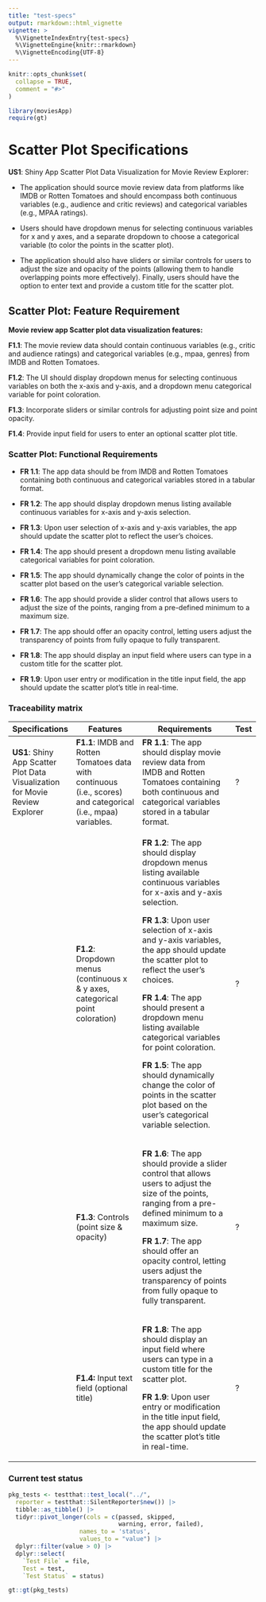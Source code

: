 ```yaml
---
title: "test-specs"
output: rmarkdown::html_vignette
vignette: >
  %\VignetteIndexEntry{test-specs}
  %\VignetteEngine{knitr::rmarkdown}
  %\VignetteEncoding{UTF-8}
---
```


```r
knitr::opts_chunk$set(
  collapse = TRUE,
  comment = "#>"
)
```

```r
library(moviesApp)
require(gt)
```

# Scatter Plot Specifications

**US1**: Shiny App Scatter Plot Data Visualization for Movie Review Explorer:

-   The application should source movie review data from platforms like IMDB or Rotten Tomatoes and should encompass both continuous variables (e.g., audience and critic reviews) and categorical variables (e.g., MPAA ratings).

-   Users should have dropdown menus for selecting continuous variables for x and y axes, and a separate dropdown to choose a categorical variable (to color the points in the scatter plot).

-   The application should also have sliders or similar controls for users to adjust the size and opacity of the points (allowing them to handle overlapping points more effectively). Finally, users should have the option to enter text and provide a custom title for the scatter plot.

## Scatter Plot: Feature Requirement

**Movie review app Scatter plot data visualization features:**

**F1.1**: The movie review data should contain continuous variables (e.g., critic and audience ratings) and categorical variables (e.g., mpaa, genres) from IMDB and Rotten Tomatoes.

**F1.2**: The UI should display dropdown menus for selecting continuous variables on both the x-axis and y-axis, and a dropdown menu categorical variable for point coloration.

**F1.3**: Incorporate sliders or similar controls for adjusting point size and point opacity.

**F1.4**: Provide input field for users to enter an optional scatter plot title.

### Scatter Plot: Functional Requirements

-   **FR 1.1**: The app data should be from IMDB and Rotten Tomatoes containing both continuous and categorical variables stored in a tabular format.

-   **FR 1.2**: The app should display dropdown menus listing available continuous variables for x-axis and y-axis selection.

-   **FR 1.3**: Upon user selection of x-axis and y-axis variables, the app should update the scatter plot to reflect the user's choices.

-   **FR 1.4**: The app should present a dropdown menu listing available categorical variables for point coloration.

-   **FR 1.5**: The app should dynamically change the color of points in the scatter plot based on the user's categorical variable selection.

-   **FR 1.6**: The app should provide a slider control that allows users to adjust the size of the points, ranging from a pre-defined minimum to a maximum size.

-   **FR 1.7**: The app should offer an opacity control, letting users adjust the transparency of points from fully opaque to fully transparent.

-   **FR 1.8**: The app should display an input field where users can type in a custom title for the scatter plot.

-   **FR 1.9**: Upon user entry or modification in the title input field, the app should update the scatter plot's title in real-time.

### Traceability matrix

+------------------------------------------------------------------------------+----------------------------------------------------------------------------------------------------------------+---------------------------------------------------------------------------------------------------------------------------------------------------------------------+------+
| Specifications                                                               | Features                                                                                                       | Requirements                                                                                                                                                        | Test |
+==============================================================================+================================================================================================================+=====================================================================================================================================================================+======+
| **US1**: Shiny App Scatter Plot Data Visualization for Movie Review Explorer | **F1.1**: IMDB and Rotten Tomatoes data with continuous (i.e., scores) and categorical (i.e., mpaa) variables. | **FR 1.1**: The app should display movie review data from IMDB and Rotten Tomatoes containing both continuous and categorical variables stored in a tabular format. | ?    |
+------------------------------------------------------------------------------+----------------------------------------------------------------------------------------------------------------+---------------------------------------------------------------------------------------------------------------------------------------------------------------------+------+
|                                                                              | **F1.2**: Dropdown menus (continuous x & y axes, categorical point coloration)                                 | **FR 1.2**: The app should display dropdown menus listing available continuous variables for x-axis and y-axis selection.                                           | ?    |
|                                                                              |                                                                                                                |                                                                                                                                                                     |      |
|                                                                              |                                                                                                                | **FR 1.3**: Upon user selection of x-axis and y-axis variables, the app should update the scatter plot to reflect the user's choices.                               |      |
|                                                                              |                                                                                                                |                                                                                                                                                                     |      |
|                                                                              |                                                                                                                | **FR 1.4**: The app should present a dropdown menu listing available categorical variables for point coloration.                                                    |      |
|                                                                              |                                                                                                                |                                                                                                                                                                     |      |
|                                                                              |                                                                                                                | **FR 1.5**: The app should dynamically change the color of points in the scatter plot based on the user's categorical variable selection.                           |      |
+------------------------------------------------------------------------------+----------------------------------------------------------------------------------------------------------------+---------------------------------------------------------------------------------------------------------------------------------------------------------------------+------+
|                                                                              | **F1.3**: Controls (point size & opacity)                                                                      | **FR 1.6**: The app should provide a slider control that allows users to adjust the size of the points, ranging from a pre-defined minimum to a maximum size.       | ?    |
|                                                                              |                                                                                                                |                                                                                                                                                                     |      |
|                                                                              |                                                                                                                | **FR 1.7**: The app should offer an opacity control, letting users adjust the transparency of points from fully opaque to fully transparent.                        |      |
+------------------------------------------------------------------------------+----------------------------------------------------------------------------------------------------------------+---------------------------------------------------------------------------------------------------------------------------------------------------------------------+------+
|                                                                              | **F1.4:** Input text field (optional title)                                                                    | **FR 1.8**: The app should display an input field where users can type in a custom title for the scatter plot.                                                      | ?    |
|                                                                              |                                                                                                                |                                                                                                                                                                     |      |
|                                                                              |                                                                                                                | **FR 1.9**: Upon user entry or modification in the title input field, the app should update the scatter plot's title in real-time.                                  |      |
+------------------------------------------------------------------------------+----------------------------------------------------------------------------------------------------------------+---------------------------------------------------------------------------------------------------------------------------------------------------------------------+------+


### Current test status

```r
pkg_tests <- testthat::test_local("../", 
  reporter = testthat::SilentReporter$new()) |> 
  tibble::as_tibble() |> 
  tidyr::pivot_longer(cols = c(passed, skipped, 
                               warning, error, failed), 
                    names_to = 'status', 
                    values_to = "value") |> 
  dplyr::filter(value > 0) |> 
  dplyr::select(
    `Test File` = file,
    Test = test,
    `Test Status` = status)
```

```r
gt::gt(pkg_tests)
```
